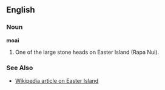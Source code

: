 ==English==

<!-- Stress is on the first syllable -->

===Noun===
'''moai'''

# One of the large stone heads on Easter Island (Rapa Nui).

===See Also===
*[[w:Easter Island|Wikipedia article on Easter Island]]